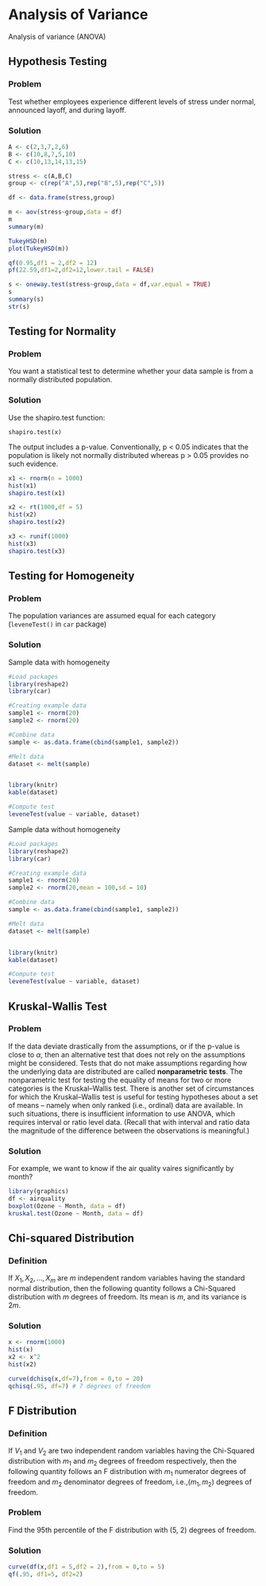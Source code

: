 # Analysis of Variance

Analysis of variance (ANOVA)

## Hypothesis Testing

### Problem

Test whether employees experience different levels of stress under normal, announced layoff, and during layoff. 

### Solution

```r

A <- c(2,3,7,2,6)
B <- c(10,8,7,5,10)
C <- c(10,13,14,13,15)

stress <- c(A,B,C)
group <- c(rep("A",5),rep("B",5),rep("C",5))

df <- data.frame(stress,group)

m <- aov(stress~group,data = df)
m
summary(m)

TukeyHSD(m)
plot(TukeyHSD(m))

qf(0.95,df1 = 2,df2 = 12)
pf(22.59,df1=2,df2=12,lower.tail = FALSE)

s <- oneway.test(stress~group,data = df,var.equal = TRUE)
s
summary(s)
str(s)
```

## Testing for Normality

### Problem
You want a statistical test to determine whether your data sample is from a normally distributed population.

### Solution
Use the shapiro.test function: 

`shapiro.test(x)`

The output includes a p-value. Conventionally, p < 0.05 indicates that the population is likely not normally distributed whereas p > 0.05 provides no such evidence.

```r
x1 <- rnorm(n = 1000)
hist(x1)
shapiro.test(x1)

x2 <- rt(1000,df = 5)
hist(x2)
shapiro.test(x2)

x3 <- runif(1000)
hist(x3)
shapiro.test(x3)

```


## Testing for Homogeneity 

### Problem
The population variances are assumed equal for each category (`leveneTest()` in `car` package)

### Solution

Sample data with homogeneity
```r
#Load packages
library(reshape2)
library(car)

#Creating example data
sample1 <- rnorm(20)
sample2 <- rnorm(20)

#Combine data
sample <- as.data.frame(cbind(sample1, sample2))

#Melt data
dataset <- melt(sample)


library(knitr)
kable(dataset)

#Compute test
leveneTest(value ~ variable, dataset)

```




Sample data without homogeneity
```r
#Load packages
library(reshape2)
library(car)

#Creating example data
sample1 <- rnorm(20)
sample2 <- rnorm(20,mean = 100,sd = 10)

#Combine data
sample <- as.data.frame(cbind(sample1, sample2))

#Melt data
dataset <- melt(sample)


library(knitr)
kable(dataset)

#Compute test
leveneTest(value ~ variable, dataset)

```


## Kruskal-Wallis Test

### Problem
If the data deviate drastically from the assumptions, or if the p-value is close to $\alpha$, then an alternative test that does not rely on the assumptions might be considered. Tests that do not make assumptions regarding how the underlying data are distributed are called **nonparametric tests**. The nonparametric test for testing the equality of means for two or more categories is the Kruskal–Wallis test. There is another set of circumstances for which the Kruskal–Wallis test is useful for testing hypotheses about a set of means – namely when only ranked (i.e., ordinal) data are available. In such situations, there is insufficient information to use ANOVA, which requires interval or ratio level data. (Recall that with interval and ratio data the magnitude of the difference between the observations is meaningful.)


### Solution
For example, we want to know if the air quality vaires significantly by month?
```r
library(graphics)
df <- airquality
boxplot(Ozone ~ Month, data = df)
kruskal.test(Ozone ~ Month, data = df)

```


## Chi-squared Distribution

### Definition
If $X_{1},X_{2},…,X_{m}$ are $m$ independent random variables having the standard normal distribution, then the following quantity follows a Chi-Squared distribution with $m$ degrees of freedom. Its mean is $m$, and its variance is $2m$.



### Solution

```r

x <- rnorm(1000)
hist(x)
x2 <- x^2
hist(x2)

curve(dchisq(x,df=7),from = 0,to = 20)
qchisq(.95, df=7) # 7 degrees of freedom 


```


## F Distribution

### Definition
If $V_1$ and $V_2$ are two independent random variables having the Chi-Squared distribution with $m_1$ and $m_2$ degrees of freedom respectively, then the following quantity follows an F distribution with $m_1$ numerator degrees of freedom and $m_2$ denominator degrees of freedom, i.e.,$(m_1,m_2)$ degrees of freedom.

### Problem
Find the 95th percentile of the F distribution with (5, 2) degrees of freedom.

### Solution
```r
curve(df(x,df1 = 5,df2 = 2),from = 0,to = 5)
qf(.95, df1=5, df2=2)

```

